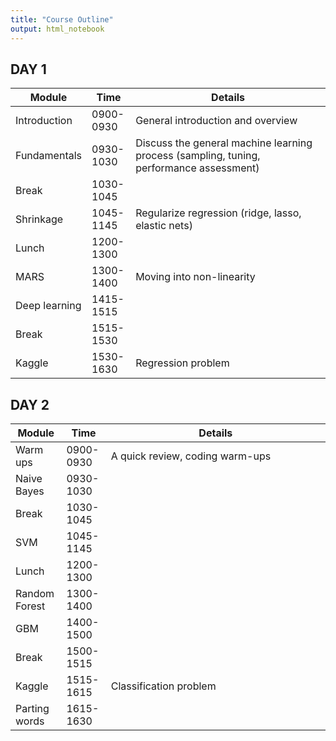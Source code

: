 ```yaml
---
title: "Course Outline"
output: html_notebook
---
```


## DAY 1

Module       | Time      | Details
-------------|-----------|------------------------------------------------------
Introduction | 0900-0930 | General introduction and overview
Fundamentals | 0930-1030 | Discuss the general machine learning process (sampling, tuning, performance assessment)
Break        | 1030-1045 |
Shrinkage    | 1045-1145 | Regularize regression (ridge, lasso, elastic nets)
Lunch        | 1200-1300 |
MARS         | 1300-1400 | Moving into non-linearity
Deep learning | 1415-1515 |
Break        | 1515-1530 |
Kaggle       | 1530-1630 | Regression problem



## DAY 2
Module       | Time      | Details
-------------|-----------|------------------------------------------------------
Warm ups     | 0900-0930 | A quick review, coding warm-ups
Naive Bayes  | 0930-1030 | 
Break        | 1030-1045 |
SVM          | 1045-1145 | 
Lunch        | 1200-1300 |
Random Forest | 1300-1400 |
GBM          | 1400-1500 |
Break        | 1500-1515 |
Kaggle       | 1515-1615 | Classification problem
Parting words | 1615-1630 |
